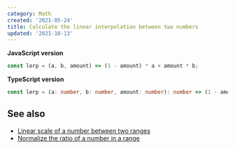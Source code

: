 ```yaml
---
category: Math
created: '2021-05-24'
title: Calculate the linear interpolation between two numbers
updated: '2021-10-13'
---
```


**JavaScript version**

```js lerp.js
const lerp = (a, b, amount) => (1 - amount) * a + amount * b;
```

**TypeScript version**

```ts lerp.ts
const lerp = (a: number, b: number, amount: number): number => (1 - amount) * a + amount * b;
```

## See also

-   [Linear scale of a number between two ranges](https://phuoc.ng/collection/1-loc/linear-scale-of-a-number-between-two-ranges/)
-   [Normalize the ratio of a number in a range](https://phuoc.ng/collection/1-loc/normalize-the-ratio-of-a-number-in-a-range/)
